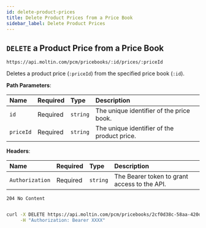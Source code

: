 ```yaml
---
id: delete-product-prices
title: Delete Product Prices from a Price Book
sidebar_label: Delete Product Prices
---
```


## `DELETE` a Product Price from a Price Book

```http
https://api.moltin.com/pcm/pricebooks/:id/prices/:priceId
```

Deletes a product price (`:priceId`) from the specified price book (`:id`).

<!--DOCUSAURUS_CODE_TABS-->

<!-- Request -->

**Path Parameters**:

| Name | Required | Type | Description |
| :--- | :--- | :--- | :--- |
| `id` | Required | `string` | The unique identifier of the price book. |
| `priceId` | Required | `string` | The unique identifier of the product price. |

**Headers**:

| Name | Required | Type | Description |
| :--- | :--- | :--- | :--- |
| `Authorization` | Required | `string` | The Bearer token to grant access to the API. |

<!-- Response - PCM -->

`204 No Content`

```json

```

<!--END_DOCUSAURUS_CODE_TABS-->

<!--DOCUSAURUS_CODE_TABS-->

<!--cURL-->

```bash
curl -X DELETE https://api.moltin.com/pcm/pricebooks/2cf0d38c-58aa-420d-8658-4385dccea609/prices/76c78677-a22a-4104-8fb7-11f1cfc3b146 \
     -H "Authorization: Bearer XXXX"
```

<!--END_DOCUSAURUS_CODE_TABS-->
